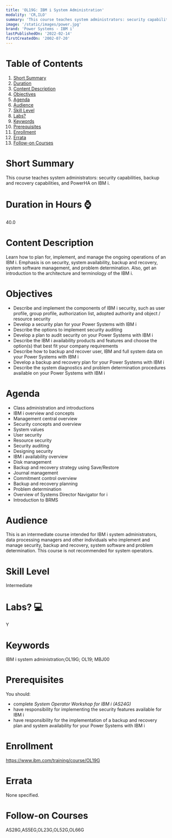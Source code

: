 ```yaml
---
title: 'OL19G: IBM i System Administration'
modality: 'CR,ILO'
summary: 'This course teaches system administrators: security capabilities, backup and recovery capabilities, and PowerHA on IBM i.   '
image: '/static/images/power.jpg'
brand: 'Power Systems - IBM i'
lastPublishedOn: '2022-02-14'
firstCreatedOn: '2002-07-20'
---
```

# Table of Contents
1.  [Short Summary](#short-summary)
2.  [Duration](#duration-in-hours-)
3.  [Content Description](#content-description)
4.  [Objectives](#objectives)
5.  [Agenda](#agenda)
6.  [Audience](#audience)
7.  [Skill Level](#skill-level)
8.  [Labs?](#labs-)
9.  [Keywords](#keywords)
10. [Prerequisites](#prerequisites)
11. [Enrollment](#enrollment)
12. [Errata](#errata)
13. [Follow-on Courses](#follow-on-courses)

# Short Summary
This course teaches system administrators: security capabilities, backup and recovery capabilities, and PowerHA on IBM i.   

# Duration in Hours ⌚
40.0

# Content Description
Learn how to plan for, implement, and manage the ongoing operations of an IBM i. Emphasis is on security, system availability, backup and recovery, system software management, and problem determination. Also, get an introduction to the architecture and terminology of the IBM i.



# Objectives
* Describe and implement the components of IBM i security, such as user profile, group profile, authorization list, adopted authority and object / resource security
* Develop a security plan for your Power Systems with IBM i
* Describe the options to implement security auditing
* Develop a plan to audit security on your Power Systems with IBM i
* Describe the IBM i availability products and features and choose the option(s) that best fit your company requirements
* Describe how to backup and recover user, IBM and full system data on your Power Systems with IBM i
* Develop a backup and recovery plan for your Power Systems with IBM i
* Describe the system diagnostics and problem determination procedures available on your Power Systems with IBM i


# Agenda
* Class administration and introductions
* IBM i overview and concepts
* Management central overview
* Security concepts and overview
* System values
* User security
* Resource security
* Security auditing
* Designing security
* IBM i availability overview
* Disk management
* Backup and recovery strategy using Save/Restore
* Journal management
* Commitment control overview
* Backup and recovery planning
* Problem determination
* Overview of Systems Director Navigator for i
* Introduction to BRMS


# Audience
This is an intermediate course intended for IBM i system administrators, data processing managers and other individuals who implement and manage security, backup and recovery, system software and problem determination. This course is not recommended for system operators.



# Skill Level
Intermediate        

# Labs? 💻
Y

# Keywords
IBM i system administration;OL19G; OL19; MBJ00

# Prerequisites
You should:


* complete *System Operator Workshop for IBM i (AS24G)*
* have responsibility for implementing the security features available for IBM i
* have responsibility for the implementation of a backup and recovery plan and system availability for your Power Systems with IBM i


# Enrollment
https://www.ibm.com/training/course/OL19G

# Errata
None specified.

# Follow-on Courses
AS28G,AS5EG,OL23G,OL52G,OL66G

